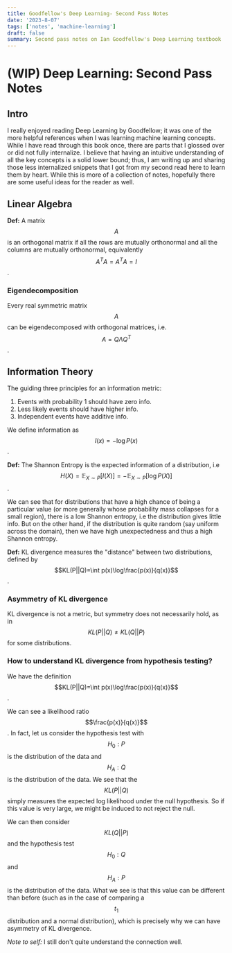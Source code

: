 ```yaml
---
title: Goodfellow's Deep Learning- Second Pass Notes
date: '2023-8-07'
tags: ['notes', 'machine-learning']
draft: false
summary: Second pass notes on Ian Goodfellow's Deep Learning textbook
---
```


# (WIP) Deep Learning: Second Pass Notes

## Intro

I really enjoyed reading Deep Learning by Goodfellow; it was one of the more helpful references when I was learning machine learning concepts.
While I have read through this book once, there are parts that I glossed over or did not fully internalize. I believe that having an intuitive
understanding of all the key concepts is a solid lower bound; thus, I am writing up and sharing those less internalized snippets that I got from my second read here
to learn them by heart. While this is more of a collection of notes, hopefully there are some useful ideas for the reader as well.

## Linear Algebra

**Def:** A matrix $$A$$ is an orthogonal matrix if all the rows are mutually orthonormal and all the columns are mutually orthonormal, equivalently $$A^{T}A=A^{T}A=I$$.

### Eigendecomposition

Every real symmetric matrix $$A$$ can be eigendecomposed with orthogonal matrices, i.e. $$A=Q\Lambda Q^{T}$$.

## Information Theory

The guiding three principles for an information metric:

1. Events with probability 1 should have zero info.
2. Less likely events should have higher info.
3. Independent events have additive info.

We define information as $$I(x)=-\log P(x)$$.

**Def:** The Shannon Entropy is the expected information of a distribution, i.e $$H(X)=\mathbb{E}_{X\sim P}[I(X)]=-\mathbb{E}_{X\sim P}[\log P(X)]$$.

We can see that for distributions that have a high chance of being a particular value (or more generally whose probability mass collapses for a small region), there is a low Shannon entropy, i.e the distribution gives little info. But on the other hand, if the distribution is quite random (say uniform across the domain), then we have high unexpectedness and thus a high Shannon entropy.

**Def:** KL divergence measures the "distance" between two distributions, defined by $$KL(P||Q)=\int p(x)\log\frac{p(x)}{q(x)}$$.

### Asymmetry of KL divergence

KL divergence is not a metric, but symmetry does not necessarily hold, as in $$KL(P||Q) \ne KL(Q||P)$$ for some distributions.

### How to understand KL divergence from hypothesis testing?

We have the definition $$KL(P||Q)=\int p(x)\log\frac{p(x)}{q(x)}$$.

We can see a likelihood ratio $$\frac{p(x)}{q(x)}$$. In fact, let us consider the hypothesis test with $$H_{0}:P$$ is the distribution of the data and $$H_{A}:Q$$ is the distribution of the data. We see that the $$KL(P||Q)$$ simply measures the expected log likelihood under the null hypothesis. So if this value is very large, we might be induced to not reject the null.

We can then consider $$KL(Q||P)$$ and the hypothesis test $$H_{0}:Q$$ and $$H_{A}:P$$ is the distribution of the data. What we see is that this value can be different than before (such as in the case of comparing a $$t_{1}$$ distribution and a normal distribution), which is precisely why we can have asymmetry of KL divergence.

_Note to self:_ I still don't quite understand the connection well.

